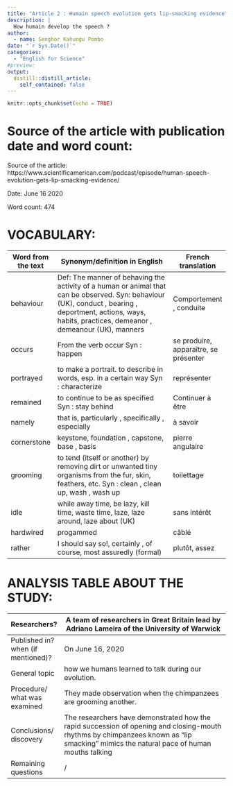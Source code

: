 ```yaml
---
title: "Article 2 : Humain speech evolution gets lip-smacking evidence"
description: |
  How humain develop the speech ?
author:
  - name: Senghor Kahungu Pombo
date: "`r Sys.Date()`"
categories:
  - "English for Science"
#preview:
output:
  distill::distill_article:
    self_contained: false
---
```


```r
knitr::opts_chunk$set(echo = TRUE)
```

# Source of the article with publication date and word count:
Source of the article: https://www.scientificamerican.com/podcast/episode/human-speech-evolution-gets-lip-smacking-evidence/

Date: June 16 2020

Word count: 474

# VOCABULARY:
|  			Word from the text 		 |  			Synonym/definition in English  			 		                                                                                                                                                                                   |  			French translation  			 		                    |
|----------------------|---------------------------------------------------------------------------------------------------------------------------------------------------------------------------------------------------------------------|-------------------------------------------|
|  			behaviour 		          |  			Def: 			The 			manner of behaving the 			activity of a human or animal that can be observed.  			 Syn: 			behaviour (UK), conduct , bearing , deportment, actions, ways, habits, practices, demeanor , demeanour (UK), manners 			 			 		 |  			Comportement , 			conduite  			 		               |
|  			occurs 		             |  			From 			the verb occur  			 Syn : 			happen 		                                                                                                                                                                                |  			se 			produire, apparaître, se présenter  			 		 |
|  			portrayed 		          |  			to 			make a portrait.  			  				  				to 				describe in words, esp. in a certain way  				  				Syn : 				characterize 				 				 			  			   			 		                                                                                                                |  			représenter 		                             |
|  			remained 		           |  			to 			continue to be as specified  			  			 Syn : 			stay 			behind 			 			 		                                                                                                                                                            |  			Continuer 			à être 		                        |
|  			namely 		             |  			that 			is, particularly , specifically , especially 		                                                                                                                                                                 |  			à 			savoir 			 			 		                              |
|  			cornerstone 		        |  			keystone, foundation , capstone, base , basis  			 			 		                                                                                                                                                                  |  			pierre 			angulaire  			 		                      |
|  			grooming 		           |  			 to 			tend (itself or another) by removing dirt or unwanted tiny 			organisms from the fur, skin, feathers, etc. 			 			  			 Syn : 			clean , clean 			up, wash , wash 			up  			 		                                                          |  			toilettage 			 			 		                            |
|  			idle 		               |  			while 			away time, be lazy, kill time, waste 			time, laze, laze around, laze about (UK) 			 			 		                                                                                                                             |  			sans 			intérêt   			 		                         |
|  			hardwired 		          |  			progammed 		                                                                                                                                                                                                         |  			câblé 		                                   |
|  			rather 		             |  			I 			should say so!, certainly , of 			course, most assuredly (formal) 			 			 		                                                                                                                                                |  			plutôt, 			assez  			 		                         |

# ANALYSIS TABLE ABOUT THE STUDY:
|  			Researchers?  			 		                       |  			A 			team of researchers in Great Britain 			lead by Adriano 			Lameira of the University of Warwick 			 			 		                                                                                                |
|----------------------------------------|------------------------------------------------------------------------------------------------------------------------------------------------------------------------------------------------|
|  			Published in? when (if mentioned)?  			 		 |  			On June 			16, 2020  			   			 		                                                                                                                                                                        |
|  			General topic  			 		                      |  			how 			we humans learned to talk during our evolution. 		                                                                                                                                          |
|  			Procedure/ what was examined  			 		       |  			They 			made observation when the chimpanzees are grooming another.  			 		                                                                                                                           |
|  			Conclusions/ discovery  			 		             |  			  				  					The 					researchers 					have demonstrated how the rapid succession of opening and 					closing-mouth rhythms by chimpanzees 					known 					as “lip smacking” mimics the natural pace of human mouths 					talking 				 			 		 |
|  			Remaining questions  			 		                |  			/ 		                                                                                                                                                                                            |
